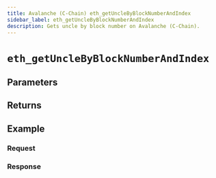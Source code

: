 ```yaml
---
title: Avalanche (C-Chain) eth_getUncleByBlockNumberAndIndex
sidebar_label: eth_getUncleByBlockNumberAndIndex
description: Gets uncle by block number on Avalanche (C-Chain).
---
```




# `eth_getUncleByBlockNumberAndIndex`

<Description />

## Parameters


<Params />

## Returns


<Returns />

## Example


<Example />

### Request


<Request />

### Response


<Response />
